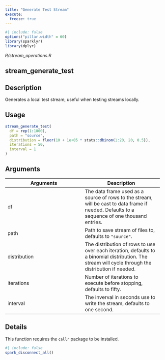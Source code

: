 ```yaml
---
title: "Generate Test Stream"
execute:
  freeze: true
---
```


```r
#| include: false
options("pillar.width" = 60)
library(sparklyr) 
library(dplyr)
```

*R/stream_operations.R*

## stream_generate_test

## Description
Generates a local test stream, useful when testing streams locally. 


## Usage
```r
stream_generate_test( 
  df = rep(1:1000), 
  path = "source", 
  distribution = floor(10 + 1e+05 * stats::dbinom(1:20, 20, 0.5)), 
  iterations = 50, 
  interval = 1 
) 
```

## Arguments
|Arguments|Description|
|---|---|
| df | The data frame used as a source of rows to the stream, will be cast to data frame if needed. Defaults to a sequence of one thousand entries. |
| path | Path to save stream of files to, defaults to `"source"`. |
| distribution | The distribution of rows to use over each iteration, defaults to a binomial distribution. The stream will cycle through the distribution if needed. |
| iterations | Number of iterations to execute before stopping, defaults to fifty. |
| interval | The inverval in seconds use to write the stream, defaults to one second. |

## Details
This function requires the `callr` package to be installed. 







```r
#| include: false
spark_disconnect_all()
```
